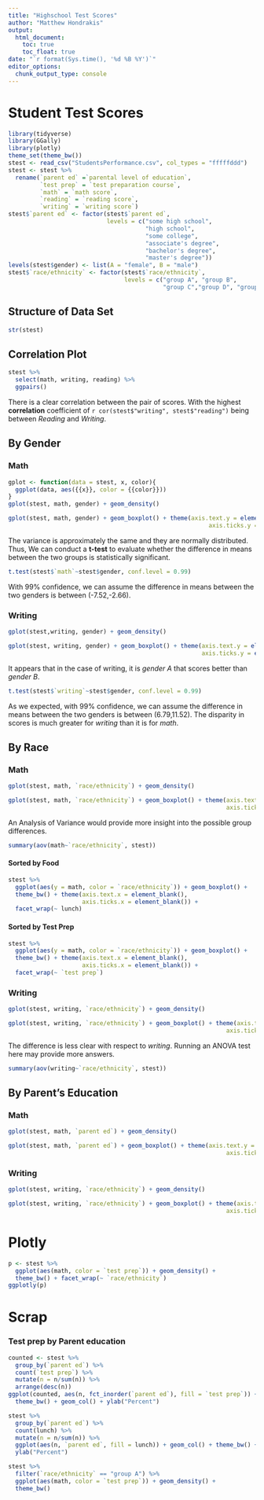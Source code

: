 ```yaml
---
title: "Highschool Test Scores"
author: "Matthew Hondrakis"
output: 
  html_document:
    toc: true
    toc_float: true
date: "`r format(Sys.time(), '%d %B %Y')`"
editor_options: 
  chunk_output_type: console
---
```


# Student Test Scores


```r
library(tidyverse)
library(GGally)
library(plotly)
theme_set(theme_bw())
stest <- read_csv("StudentsPerformance.csv", col_types = "fffffddd")
stest <- stest %>%
  rename(`parent ed` =`parental level of education`,
         `test prep` = `test preparation course`,
         `math` = `math score`,
         `reading` = `reading score`,
         `writing` = `writing score`)
stest$`parent ed` <- factor(stest$`parent ed`, 
                            levels = c("some high school",
                                       "high school",
                                       "some college",
                                       "associate's degree",
                                       "bachelor's degree",
                                       "master's degree"))
levels(stest$gender) <- list(A = "female", B = "male")
stest$`race/ethnicity` <- factor(stest$`race/ethnicity`, 
                                 levels = c("group A", "group B", 
                                            "group C","group D", "group E"))
```

## Structure of Data Set
```r
str(stest)
```

## Correlation Plot

```r
stest %>%
  select(math, writing, reading) %>%
  ggpairs()
```


There is a clear correlation between the pair of scores. With the highest **correlation** coefficient of `r cor(stest$"writing", stest$"reading")` being between *Reading* and *Writing*.


## By Gender

### Math

```r
gplot <- function(data = stest, x, color){
  ggplot(data, aes({{x}}, color = {{color}}))
}
gplot(stest, math, gender) + geom_density()

gplot(stest, math, gender) + geom_boxplot() + theme(axis.text.y = element_blank(),
                                                         axis.ticks.y = element_blank())
```


The variance is approximately the same and they are normally distributed. Thus, We can conduct a **t-test** to evaluate whether the difference in means between the two groups is statistically significant.


```r
t.test(stest$`math`~stest$gender, conf.level = 0.99)
```

With 99% confidence, we can assume the difference in means between the two genders is between (-7.52,-2.66).

### Writing

```r
gplot(stest,writing, gender) + geom_density()

gplot(stest, writing, gender) + geom_boxplot() + theme(axis.text.y = element_blank(),
                                                       axis.ticks.y = element_blank())
```


It appears that in the case of writing, it is *gender A* that scores better than *gender B*. 


```r
t.test(stest$`writing`~stest$gender, conf.level = 0.99)
```

As we expected, with 99% confidence, we can assume the difference in means between the two genders is between (6.79,11.52). The disparity in scores is much greater for *writing* than it is for *math*.

## By Race

### Math

```r
gplot(stest, math, `race/ethnicity`) + geom_density()

gplot(stest, math, `race/ethnicity`) + geom_boxplot() + theme(axis.text.y = element_blank(),
                                                              axis.ticks.y = element_blank())
```

An Analysis of Variance would provide more insight into the possible group differences.

```r
summary(aov(math~`race/ethnicity`, stest))
```

#### Sorted by Food

```r
stest %>%
  ggplot(aes(y = math, color = `race/ethnicity`)) + geom_boxplot() + 
  theme_bw() + theme(axis.text.x = element_blank(),
                     axis.ticks.x = element_blank()) + 
  facet_wrap(~ lunch)
```

#### Sorted by Test Prep

```r
stest %>%
  ggplot(aes(y = math, color = `race/ethnicity`)) + geom_boxplot() + 
  theme_bw() + theme(axis.text.x = element_blank(),
                     axis.ticks.x = element_blank()) + 
  facet_wrap(~ `test prep`)
```


### Writing

```r
gplot(stest, writing, `race/ethnicity`) + geom_density()

gplot(stest, writing, `race/ethnicity`) + geom_boxplot() + theme(axis.text.y = element_blank(),
                                                              axis.ticks.y = element_blank())
```

The difference is less clear with respect to *writing*. Running an ANOVA test here may provide more answers.

```r
summary(aov(writing~`race/ethnicity`, stest))
```

## By Parent's Education

### Math

```r
gplot(stest, math, `parent ed`) + geom_density()

gplot(stest, math, `parent ed`) + geom_boxplot() + theme(axis.text.y = element_blank(),
                                                              axis.ticks.y = element_blank())
```


### Writing

```r
gplot(stest, writing, `race/ethnicity`) + geom_density()

gplot(stest, writing, `race/ethnicity`) + geom_boxplot() + theme(axis.text.y = element_blank(),
                                                              axis.ticks.y = element_blank())
```

# Plotly

```r
p <- stest %>%
  ggplot(aes(math, color = `test prep`)) + geom_density() +
  theme_bw() + facet_wrap(~ `race/ethnicity`)
ggplotly(p)
```

# Scrap

### Test prep by Parent education


```r
counted <- stest %>%
  group_by(`parent ed`) %>%
  count(`test prep`) %>%
  mutate(n = n/sum(n)) %>%
  arrange(desc(n))
ggplot(counted, aes(n, fct_inorder(`parent ed`), fill = `test prep`)) +
  theme_bw() + geom_col() + ylab("Percent")
```

```r
stest %>%
  group_by(`parent ed`) %>%
  count(lunch) %>%
  mutate(n = n/sum(n)) %>%
  ggplot(aes(n, `parent ed`, fill = lunch)) + geom_col() + theme_bw() +
  ylab("Percent")
```

```r
stest %>%
  filter(`race/ethnicity` == "group A") %>%
  ggplot(aes(math, color = `test prep`)) + geom_density() +
  theme_bw()

```



